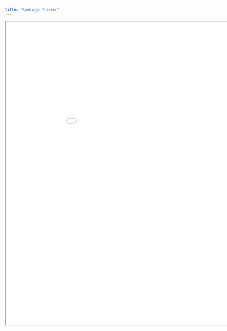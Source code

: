 ```yaml
---
title: "Rankings Tracker"
---
```


<iframe src="img/rankings_tracker.html" width="1000" height="1000"></iframe>
